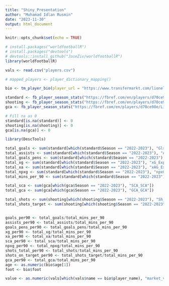 ```yaml
---
title: "Shiny_Presentation"
author: "Muhamad Idlan Rusmin"
date: "2023-11-30"
output: html_document
---
```


```r
knitr::opts_chunk$set(echo = TRUE)
```

```r
# install.packages("worldfootballR")
# install.packages("devtools")
# devtools::install_github("JaseZiv/worldfootballR")
library(worldfootballR)

vals <- read.csv("players.csv")

# mapped_players <- player_dictionary_mapping()

bio <- tm_player_bio(player_url = "https://www.transfermarkt.com/lionel-messi/profil/spieler/28003")

standard <- fb_player_season_stats("https://fbref.com/en/players/d70ce98e/Lionel-Messi", stat_type = 'standard')
shooting <- fb_player_season_stats("https://fbref.com/en/players/d70ce98e/Lionel-Messi", stat_type = 'shooting')
gca <- fb_player_season_stats("https://fbref.com/en/players/d70ce98e/Lionel-Messi", stat_type = 'gca')

# Fill na as 0
standard[is.na(standard)] <- 0
shooting[is.na(shooting)] <- 0
gca[is.na(gca)] <- 0
```

```r
library(DescTools)

total_goals <- sum(standard[which(standard$Season == "2022-2023"), "Gls"])
total_assists <- sum(standard[which(standard$Season == "2022-2023"), "Ast"])
total_goals_pens <- sum(standard[which(standard$Season == "2022-2023"), "PK"])
total_xg <- sum(standard[which(standard$Season == "2022-2023"), "xG_Expected"])
total_xa <- sum(standard[which(standard$Season == "2022-2023"), "xAG_Expected"])
total_npxg <- sum(standard[which(standard$Season == "2022-2023"), "npxG_Expected"])
total_mins_per_90 <- sum(standard[which(standard$Season == "2022-2023"), "Mins_Per_90_Time"])

total_sca <- sum(gca[which(gca$Season == "2022-2023"), "SCA_SCA"])
total_gca <- sum(gca[which(gca$Season == "2022-2023"), "GCA_GCA"])

total_shots <- sum(shooting[which(shooting$Season == "2022-2023"), "Sh_Standard"])
total_shots_target <- sum(shooting[which(shooting$Season == "2022-2023"), "SoT_Standard"])


goals_per90 <- total_goals/total_mins_per_90
assists_per90 <- total_assists/total_mins_per_90
goals_pens_per90 <- total_goals_pens/total_mins_per_90
xg_per90 <- total_xg/total_mins_per_90
xa_per90 <- total_xa/total_mins_per_90
sca_per90 <- total_sca/total_mins_per_90
npxg_per90 <- total_npxg/total_mins_per_90
shots_total_per90 <- total_shots/total_mins_per_90
shots_on_target_per90 <- total_shots_target/total_mins_per_90
gca_per90 <- total_gca/total_mins_per_90
age <- as.numeric(bio$age[1])
foot <- bio$foot

value <- as.numeric(vals[which(vals$name == bio$player_name), "market_value_in_eur"])
```

